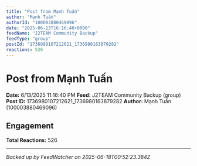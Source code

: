 ```yaml
---
title: "Post from Mạnh Tuấn"
author: "Mạnh Tuấn"
authorId: "100003880469096"
date: "2025-06-13T16:16:40+0000"
feedName: "J2TEAM Community Backup"
feedType: "group"
postId: "1736980107212621_1736980163879282"
reactions: 526
---
```


# Post from Mạnh Tuấn

**Date:** 6/13/2025 11:16:40 PM
**Feed:** J2TEAM Community Backup (group)
**Post ID:** 1736980107212621_1736980163879282
**Author:** Mạnh Tuấn (100003880469096)

## Engagement

**Total Reactions:** 526

---
*Backed up by FeedWatcher on 2025-06-18T00:52:23.384Z*
